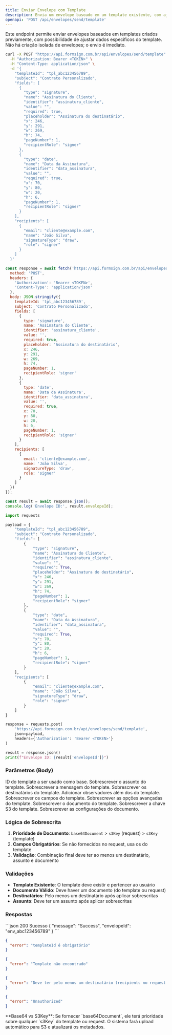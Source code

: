 ```yaml
---
title: Enviar Envelope com Template
description: Envia um envelope baseado em um template existente, com ajustes opcionais.
openapi: 'POST /api/envelopes/send/template'
---
```


Este endpoint permite enviar envelopes baseados em templates criados previamente, com possibilidade de ajustar dados específicos do template. Não há criação isolada de envelopes; o envio é imediato.

<RequestExample dropdown>

```bash cURL
curl -X POST "https://api.formsign.com.br/api/envelopes/send/template" \
  -H "Authorization: Bearer <TOKEN>" \
  -H "Content-Type: application/json" \
  -d '{
    "templateId": "tpl_abc123456789",
    "subject": "Contrato Personalizado",
    "fields": [
      {
        "type": "signature",
        "name": "Assinatura do Cliente",
        "identifier": "assinatura_cliente",
        "value": "",
        "required": true,
        "placeholder": "Assinatura do destinatário",
        "x": 246,
        "y": 291,
        "w": 269,
        "h": 74,
        "pageNumber": 1,
        "recipientRole": "signer"
      },
      {
        "type": "date",
        "name": "Data da Assinatura",
        "identifier": "data_assinatura",
        "value": "",
        "required": true,
        "x": 70,
        "y": 80,
        "w": 20,
        "h": 6,
        "pageNumber": 1,
        "recipientRole": "signer"
      }
    ],
    "recipients": [
      {
        "email": "cliente@example.com",
        "name": "João Silva",
        "signatureType": "draw",
        "role": "signer"
      }
    ]
  }'
```

```javascript JavaScript
const response = await fetch('https://api.formsign.com.br/api/envelopes/send/template', {
  method: 'POST',
  headers: {
    'Authorization': 'Bearer <TOKEN>',
    'Content-Type': 'application/json'
  },
  body: JSON.stringify({
    templateId: 'tpl_abc123456789',
    subject: 'Contrato Personalizado',
    fields: [
      {
        type: 'signature',
        name: 'Assinatura do Cliente',
        identifier: 'assinatura_cliente',
        value: '',
        required: true,
        placeholder: 'Assinatura do destinatário',
        x: 246,
        y: 291,
        w: 269,
        h: 74,
        pageNumber: 1,
        recipientRole: 'signer'
      },
      {
        type: 'date',
        name: 'Data da Assinatura',
        identifier: 'data_assinatura',
        value: '',
        required: true,
        x: 70,
        y: 80,
        w: 20,
        h: 6,
        pageNumber: 1,
        recipientRole: 'signer'
      }
    ],
    recipients: [
      {
        email: 'cliente@example.com',
        name: 'João Silva',
        signatureType: 'draw',
        role: 'signer'
      }
    ]
  })
});

const result = await response.json();
console.log('Envelope ID:', result.envelopeId);
```

```python Python
import requests

payload = {
    "templateId": "tpl_abc123456789",
    "subject": "Contrato Personalizado",
    "fields": [
        {
            "type": "signature",
            "name": "Assinatura do Cliente",
            "identifier": "assinatura_cliente",
            "value": "",
            "required": True,
            "placeholder": "Assinatura do destinatário",
            "x": 246,
            "y": 291,
            "w": 269,
            "h": 74,
            "pageNumber": 1,
            "recipientRole": "signer"
        },
        {
            "type": "date",
            "name": "Data da Assinatura",
            "identifier": "data_assinatura",
            "value": "",
            "required": True,
            "x": 70,
            "y": 80,
            "w": 20,
            "h": 6,
            "pageNumber": 1,
            "recipientRole": "signer"
        }
    ],
    "recipients": [
        {
            "email": "cliente@example.com",
            "name": "João Silva",
            "signatureType": "draw",
            "role": "signer"
        }
    ]
}

response = requests.post(
    'https://api.formsign.com.br/api/envelopes/send/template',
    json=payload,
    headers={'Authorization': 'Bearer <TOKEN>'}
)

result = response.json()
print(f"Envelope ID: {result['envelopeId']}")
```

</RequestExample>


### Parâmetros (Body)

<ParamField body="templateId" type="string" required>ID do template a ser usado como base.</ParamField>
<ParamField body="subject" type="string">Sobrescrever o assunto do template.</ParamField>
<ParamField body="message" type="string">Sobrescrever a mensagem do template.</ParamField>
<ParamField body="recipients" type="array">Sobrescrever os destinatários do template.</ParamField>
<ParamField body="observers" type="array">Adicionar observadores além dos do template.</ParamField>
<ParamField body="fields" type="array">Sobrescrever os campos do template.</ParamField>
<ParamField body="advancedOptions" type="object">Sobrescrever as opções avançadas do template.</ParamField>
<ParamField body="base64Document" type="string">Sobrescrever o documento do template.</ParamField>
<ParamField body="s3Key" type="string">Sobrescrever a chave S3 do template.</ParamField>
<ParamField body="documentSettings" type="object">Sobrescrever as configurações do documento.</ParamField>

### Lógica de Sobrescrita

1. **Prioridade de Documento**: `base64Document` > `s3Key` (request) > `s3Key` (template)
2. **Campos Obrigatórios**: Se não fornecidos no request, usa os do template
3. **Validação**: Combinação final deve ter ao menos um destinatário, assunto e documento

### Validações

- **Template Existente**: O template deve existir e pertencer ao usuário
- **Documento Válido**: Deve haver um documento (do template ou request)
- **Destinatários**: Pelo menos um destinatário após aplicar sobrescritas
- **Assunto**: Deve ter um assunto após aplicar sobrescritas

### Respostas

<ResponseExample>
```json 200 Sucesso
{ 
  "message": "Success",
  "envelopeId": "env_abc123456789"
}
```

```json 400 Template Inválido
{ 
  "error": "templateId é obrigatório" 
}
```

```json 404 Template Não Encontrado
{ 
  "error": "Template não encontrado" 
}
```

```json 400 Dados Inválidos
{ 
  "error": "Deve ter pelo menos um destinatário (recipients no request ou no template)" 
}
```

```json 401 Não Autorizado
{ 
  "error": "Unauthorized" 
}
```
</ResponseExample>

<Tip>
**Base64 vs S3Key**: Se fornecer `base64Document`, ele terá prioridade sobre qualquer `s3Key` do template ou request. O sistema fará upload automático para S3 e atualizará os metadados.
</Tip>